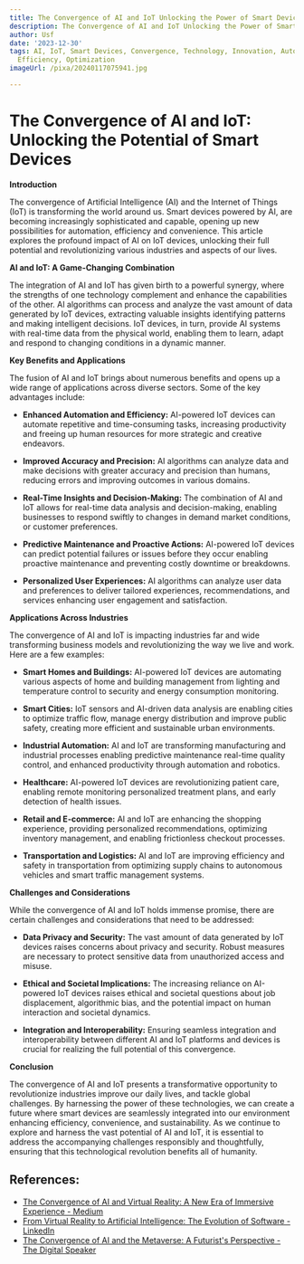```yaml
---
title: The Convergence of AI and IoT Unlocking the Power of Smart Devices
description: The Convergence of AI and IoT Unlocking the Power of Smart Devices
author: Usf
date: '2023-12-30'
tags: AI, IoT, Smart Devices, Convergence, Technology, Innovation, Automation, Connectivity,
  Efficiency, Optimization
imageUrl: /pixa/20240117075941.jpg

---
```

# The Convergence of  AI and IoT: Unlocking the Potential of Smart Devices

**Introduction**

The  convergence of Artificial Intelligence (AI) and the Internet of Things (IoT) is transforming  the world around us. Smart devices powered by AI, are becoming increasingly sophisticated and capable, opening up new possibilities for  automation, efficiency and  convenience. This article explores the profound impact of AI on IoT devices, unlocking their full potential and revolutionizing  various industries and aspects of our lives.

**AI and IoT: A Game-Changing Combination**

The integration of AI and IoT has given birth to a powerful synergy, where the strengths of one technology complement and enhance the capabilities of the  other. AI algorithms can process and analyze the  vast amount of data generated by  IoT  devices, extracting valuable insights identifying  patterns and making intelligent decisions. IoT devices, in turn, provide AI systems with real-time data from the physical  world, enabling them to  learn, adapt and respond to changing conditions in a dynamic manner.

**Key Benefits and Applications**

The fusion of AI and IoT brings about numerous benefits and opens up a wide  range of applications across diverse sectors. Some of  the key advantages include:

* **Enhanced Automation and Efficiency:** AI-powered IoT devices can automate repetitive and time-consuming  tasks,  increasing productivity and  freeing up human resources for more strategic and creative endeavors.

* **Improved Accuracy and  Precision:** AI algorithms can  analyze  data and  make decisions with greater accuracy and precision than  humans, reducing  errors and improving outcomes  in various domains.

* **Real-Time Insights and Decision-Making:**  The combination of AI and IoT allows for real-time data analysis and decision-making, enabling businesses to respond swiftly to changes in demand market conditions, or customer preferences.

* **Predictive Maintenance and Proactive Actions:** AI-powered IoT devices  can predict potential failures  or issues before they occur enabling proactive maintenance and preventing costly downtime or breakdowns.

*  **Personalized User Experiences:** AI algorithms can  analyze user data and preferences to  deliver tailored experiences, recommendations, and services enhancing user engagement  and satisfaction.

**Applications Across Industries**

The convergence of AI and IoT is impacting industries far and  wide transforming  business models and revolutionizing the way we live and work. Here are a few examples:

* **Smart Homes  and  Buildings:** AI-powered  IoT devices are automating various aspects of home and building management from  lighting  and temperature control to security and energy consumption monitoring.

* **Smart Cities:** IoT sensors and AI-driven data analysis are enabling cities to optimize traffic flow, manage energy distribution and improve public safety,  creating more efficient and sustainable urban  environments.

* **Industrial Automation:** AI and IoT are transforming manufacturing and industrial processes enabling predictive maintenance  real-time quality control, and enhanced productivity through automation and robotics.

* **Healthcare:**  AI-powered IoT devices are revolutionizing  patient care, enabling  remote monitoring personalized treatment plans,  and  early detection of health issues.

* **Retail and E-commerce:** AI and IoT are enhancing the shopping experience, providing personalized recommendations,  optimizing  inventory  management, and enabling frictionless checkout processes.

* **Transportation and Logistics:** AI and IoT are  improving efficiency and safety in transportation  from optimizing supply chains to autonomous vehicles and smart traffic management systems.

**Challenges and Considerations**

While the convergence  of AI and IoT holds  immense promise, there are certain  challenges and considerations that  need to be addressed:

* **Data Privacy and Security:** The vast amount of data generated by IoT devices raises concerns about privacy and security.  Robust measures  are necessary to protect  sensitive data from  unauthorized access and misuse.

*  **Ethical and Societal Implications:** The increasing reliance on  AI-powered IoT  devices raises ethical and societal questions about job displacement, algorithmic bias, and the potential impact on human interaction and societal  dynamics.

* **Integration and Interoperability:**  Ensuring seamless integration and interoperability between different AI and IoT platforms and devices is crucial for realizing  the full potential of this convergence.

**Conclusion**

The convergence of AI and IoT presents a transformative opportunity to revolutionize industries improve our daily lives, and tackle global challenges. By harnessing the power of these technologies, we can create a future where smart devices  are seamlessly integrated into our environment enhancing efficiency, convenience, and sustainability. As we continue to explore and harness the vast potential of AI and IoT, it is essential to address the accompanying  challenges responsibly and thoughtfully, ensuring that this technological revolution benefits all of humanity.

## References:
- [The Convergence of AI and Virtual Reality: A New Era of Immersive Experience - Medium](https://medium.com/aimonks/the-convergence-of-ai-and-virtual-reality-a-new-era-of-immersive-experience-89f7967a5f1f)
- [From Virtual Reality to Artificial Intelligence: The Evolution of Software - LinkedIn](https://www.linkedin.com/pulse/from-virtual-reality-artificial-intelligence-evolution-software)
- [The Convergence of AI and the Metaverse: A Futurist's Perspective - The Digital Speaker](https://www.thedigitalspeaker.com/convergence-ai-metaverse-futurists-perspective/)
